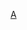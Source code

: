 {{Catnav|頁面分類|...|哥倫比亞體育|哥倫比亞足球|效力哥倫比亞球會的球員}}
{{Catnav|頁面分類|...|各國足球|哥倫比亞足球|效力哥倫比亞球會的球員}}

[[Category:效力哥倫比亞球會的球員|A]]